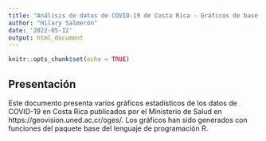 ---
title: "Análisis de datos de COVID-19 de Costa Rica - Gráficos de base de R"
author: "Hilary Salmerón"
date: '2022-05-12'
output: html_document
---

```{r setup, include=FALSE}
knitr::opts_chunk$set(echo = TRUE)
```


## Presentación 
Este documento presenta varios gráficos estadísticos de los datos de COVID-19 en Costa Rica publicados por el Ministerio de Salud en https://geovision.uned.ac.cr/oges/. Los gráficos han sido generados con funciones del paquete base del lenguaje de programación R.

